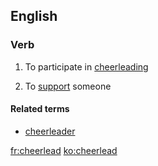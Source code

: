 ==English==

===Verb===
{{en-verb|cheerleads|cheerleading|cheerled|past2=cheerleaded}}

# {{label|en|intransitive}} To participate in [[cheerleading]]
# {{label|en|transitive}} To [[support]] someone

====Related terms====
* [[cheerleader]]

[[fr:cheerlead]]
[[ko:cheerlead]]